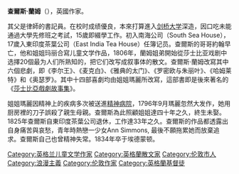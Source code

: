 {{unreferenced|time=2011-08-10T05:41:16+00:00}}
{{Infobox person
| name = Charles Lamb<br>查爾斯·蘭姆
| image = Charles Lamb by Henry Hoppner Meyer.jpg
| caption = {{link-en|Henry Hoppner Meyer}}繪
| birth_date = {{birth date|df=y|1775|2|10}}
| birth_place = 英格蘭倫敦
| death_date = {{death date and age|df=y|1834|12|27|1775|2|10}}
| death_place = 英格蘭倫敦[[埃德蒙頓_(倫敦)|埃德蒙頓]]
| occupation =
| known_for = [[伊利亚随笔集|伊利亚随笔集]]<br>[[莎士比亞戲劇故事集|莎士比亞戲劇故事集]]
| other_names = 伊利亚（{{lang|en|Elia}}）
| title =
| children =
| relatives = [[瑪麗·蘭姆|瑪麗·蘭姆]]（姊）
| spouse =
| salary =
| networth =
| website =
}}
'''查爾斯·蘭姆'''（{{bd|1775年|2月10日|1834年|12月27日}}），英國作家。

其父是律師的書記員。在校时成绩優良，本來打算進入[[剑桥大学|剑桥大学]]深造，因口吃未能通過大學先修班之考試，15歲即綴學工作。初入南海公司（South Sea House），17歲入東印度茶葉公司（East India Tea House）任簿记员。查爾斯的哥哥約翰早亡，他和姐姐玛丽合寫儿童文学作品，1806年，蘭姆姐弟開始從莎士比亚戏剧中选擇20個最为人们所熟知的，把它们改写成叙事体的散文。查爾斯·蘭姆改寫其中六個悲劇，即《李尔王》、《麦克白》、《雅典的太门》、《罗密欧与朱丽叶》、《哈姆莱特》和《奥瑟罗》。其中十四部喜劇均由姐姐瑪麗所改寫，這部書即是後來著名的《[[莎士比亞戲劇故事集|莎士比亞戲劇故事集]]》。

姐姐瑪麗因精神上的疾病多次被送進[[精神病院|精神病院]]，1796年9月瑪麗忽然大发作，她用厨房裡的刀子誤殺了親生母親。查爾斯為此照顧姐姐達四十年之久，終生未娶。1825年查爾斯自東印度茶葉公司退休，工作達33年之久。查爾斯的作品都透露出自身痛苦與哀愁，青年時熱戀一少女Ann Simmons, 最後不願拖累她而放棄追求。查爾斯自己也曾精神失常。1834年卒于埃德蒙顿。

{{Authority control}}

[[Category:英格兰儿童文学作家|Category:英格兰儿童文学作家]]
[[Category:英格蘭散文家|Category:英格蘭散文家]]
[[Category:伦敦市人|Category:伦敦市人]]
[[Category:浪漫主義|Category:浪漫主義]]
[[Category:伦敦作家|Category:伦敦作家]]
[[Category:英格蘭基督徒|Category:英格蘭基督徒]]